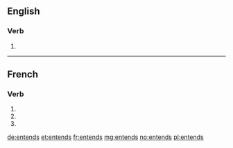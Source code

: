 ==English==

===Verb===
{{head|en|verb form}}

# {{en-third-person singular of|entend}}

----

==French==

===Verb===
{{fr-verb-form}}

# {{inflection of|entendre||1|s|pres|indc|lang=fr}}
# {{inflection of|entendre||2|s|pres|indc|lang=fr}}
# {{inflection of|entendre||2|s|impr|lang=fr}}

[[de:entends]]
[[et:entends]]
[[fr:entends]]
[[mg:entends]]
[[no:entends]]
[[pl:entends]]